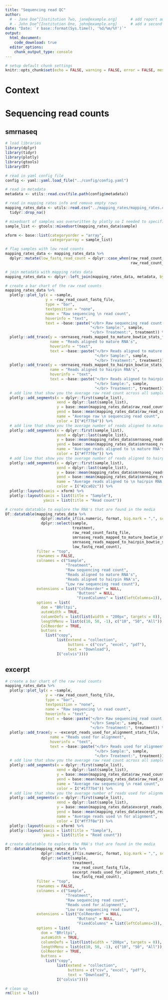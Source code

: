 ```yaml
---
title: "Sequencing read QC"
author:
  # - Jane Doe^[Institution Two, jane@example.org]      # add report authors (uncomment if using)
  # - John Doe^[Institution One, john@example.org]      # add a second report author (uncomment if using)
date: "Date: `r base::format(Sys.time(), '%d/%m/%Y')`"
output:
  html_document:
    code_download: true
  editor_options: 
    chunk_output_type: console
---
```


```r
# setup default chunk settings
knitr::opts_chunk$set(echo = FALSE, warning = FALSE, error = FALSE, message = FALSE, fig.align = "center")
```

# Context

# Sequencing read counts {.tabset .tabset-fade}

## smrnaseq

```r
# load libraries
library(dplyr)
library(tidyr)
library(plotly)
library(gtools)
library(DT)

# read in yaml config file
config <- yaml::yaml.load_file("../config/config.yaml")

# read in metadata
metadata <- utils::read.csv(file.path(config$metadata))

# read in mapping rates info and remove empty rows
mapping_rates_data <- utils::read.csv("../mapping_rates/mapping_rates.csv") %>%
  tidyr::drop_na()

# mixedsort of samples was overwritten by plotly so I needed to specifically define the natural sorting of the sample names here
sample_list <- gtools::mixedsort(mapping_rates_data$sample)

xform <- base::list(categoryorder = "array",
                    categoryarray = sample_list)

# flag samples with low read counts
mapping_rates_data <- mapping_rates_data %>%
  dplyr::mutate(low_fastq_read_count = dplyr::case_when(raw_read_count_fastq_file < config$low_sequencing_read_count ~ TRUE,
                                                        raw_read_count_fastq_file > config$low_sequencing_read_count ~ FALSE))

# join metadata with mapping rates data
mapping_rates_data <- dplyr::left_join(mapping_rates_data, metadata, by = "sample")

# create a bar chart of the raw read counts
mapping_rates_data %>%
  plotly::plot_ly(x = ~sample,
                  y = ~raw_read_count_fastq_file,
                  type = "bar",
                  textposition = "none",
                  name = "Raw sequencing \n read count",
                  hoverinfo = "text",
                  text = ~base::paste("</br> Raw sequencing read count:", base::format(raw_read_count_fastq_file, big.mark = ",", scientific = FALSE, digits = 2),
                                      "</br> Sample:", sample,
                                      "</br> Treatment:", treatment)) %>%
  plotly::add_trace(y = ~smrnaseq_reads_mapped_to_mature_bowtie_stats_file,
                    name = "Reads aligned to mature RNA's",
                    hoverinfo = "text",
                    text = ~base::paste("</br> Reads aligned to mature RNA's:", base::format(smrnaseq_reads_mapped_to_mature_bowtie_stats_file, big.mark = ",", scientific = FALSE, digits = 2),
                                        "</br> Sample:", sample,
                                        "</br> Treatment:", treatment)) %>%
  plotly::add_trace(y = ~smrnaseq_reads_mapped_to_hairpin_bowtie_stats_file,
                    name = "Reads aligned to hairpin RNA's",
                    hoverinfo = "text",
                    text = ~base::paste("</br> Reads aligned to hairpin RNA's:", base::format(smrnaseq_reads_mapped_to_hairpin_bowtie_stats_file, big.mark = ",", scientific = FALSE, digits = 2),
                                        "</br> Sample:", sample,
                                        "</br> Treatment:", treatment)) %>%
  # add line that show you the average raw read count across all samples
  plotly::add_segments(x = dplyr::first(sample_list),
                       xend = dplyr::last(sample_list),
                       y = base::mean(mapping_rates_data$raw_read_count_fastq_file),
                       yend = base::mean(mapping_rates_data$raw_read_count_fastq_file),
                       name = "Average raw \n sequencing read count",
                       color = I("#1f77b4")) %>%
  # add line that show you the average number of reads aligned to mature RNA's
  plotly::add_segments(x = dplyr::first(sample_list),
                       xend = dplyr::last(sample_list),
                       y = base::mean(mapping_rates_data$smrnaseq_reads_mapped_to_mature_bowtie_stats_file),
                       yend = base::mean(mapping_rates_data$smrnaseq_reads_mapped_to_mature_bowtie_stats_file),
                       name = "Average reads aligned to \n mature RNA's",
                       color = I("#ff7f0e")) %>%
  # add line that show you the average number of reads aligned to hairpin RNA's
  plotly::add_segments(x = dplyr::first(sample_list),
                       xend = dplyr::last(sample_list),
                       y = base::mean(mapping_rates_data$smrnaseq_reads_mapped_to_hairpin_bowtie_stats_file),
                       yend = base::mean(mapping_rates_data$smrnaseq_reads_mapped_to_hairpin_bowtie_stats_file),
                       name = "Average reads aligned to \n hairpin RNA's",
                       color = I("#2ca02c")) %>%
  plotly::layout(xaxis = xform) %>%
  plotly::layout(xaxis = list(title = "Sample"),
                 yaxis = list(title = "Read count"))
```

```r
# create datatable to explore the RNA's that are found in the media
DT::datatable(mapping_rates_data %>%
                dplyr::mutate_if(is.numeric, format, big.mark = ",", scientific = FALSE, digits = 0) %>%
                dplyr::select(sample,
                              treatment,
                              raw_read_count_fastq_file,
                              smrnaseq_reads_mapped_to_mature_bowtie_stats_file,
                              smrnaseq_reads_mapped_to_hairpin_bowtie_stats_file,
                              low_fastq_read_count),
              filter = "top",
              rownames = FALSE,
              colnames = c("Sample",
                           "Treatment",
                           "Raw sequencing read count",
                           "Reads aligned to mature RNA's",
                           "Reads aligned to hairpin RNA's",
                           "Low raw sequencing read count"),
              extensions = list("ColReorder" = NULL,
                                "Buttons" = NULL,
                                "FixedColumns" = list(leftColumns=1)),
              options = list(
                dom = "BRrltpi",
                autoWidth = TRUE,
                columnDefs = list(list(width = "200px", targets = 0)),
                lengthMenu = list(c(10, 50, -1), c("10", "50", "All")),
                ColReorder = TRUE,
                buttons =
                  list("copy",
                       list(extend = "collection",
                            buttons = c("csv", "excel", "pdf"),
                            text = "Download"),
                       I("colvis"))))
```

## excerpt

```r
# create a bar chart of the raw read counts
mapping_rates_data %>%
  plotly::plot_ly(x = ~sample,
                  y = ~raw_read_count_fastq_file,
                  type = "bar",
                  textposition = "none",
                  name = "Raw sequencing \n read count",
                  hoverinfo = "text",
                  text = ~base::paste("</br> Raw sequencing read count:", base::format(raw_read_count_fastq_file, big.mark = ",", scientific = FALSE, digits = 2),
                                      "</br> Sample:", sample,
                                      "</br> Treatment:", treatment)) %>%
  plotly::add_trace(y = ~excerpt_reads_used_for_alignment_stats_file,
                    name = "Reads used for alignment",
                    hoverinfo = "text",
                    text = ~base::paste("</br> Reads used for alignment:", base::format(excerpt_reads_used_for_alignment_stats_file, big.mark = ",", scientific = FALSE, digits = 2),
                                        "</br> Sample:", sample,
                                        "</br> Treatment:", treatment)) %>%
  # add line that show you the average raw read count across all samples
  plotly::add_segments(x = dplyr::first(sample_list),
                       xend = dplyr::last(sample_list),
                       y = base::mean(mapping_rates_data$raw_read_count_fastq_file),
                       yend = base::mean(mapping_rates_data$raw_read_count_fastq_file),
                       name = "Average raw sequencing \n read count",
                       color = I("#1f77b4")) %>%
  # add line that show you the average number of reads used for alignment across all samples
  plotly::add_segments(x = dplyr::first(sample_list),
                       xend = dplyr::last(sample_list),
                       y = base::mean(mapping_rates_data$excerpt_reads_used_for_alignment_stats_file),
                       yend = base::mean(mapping_rates_data$excerpt_reads_used_for_alignment_stats_file),
                       name = "Average reads used \n for alignment",
                       color = I("#ff7f0e")) %>%
  plotly::layout(xaxis = xform) %>%
  plotly::layout(xaxis = list(title = "Sample"),
                 yaxis = list(title = "Read count"))
```

```r
# create datatable to explore the RNA's that are found in the media
DT::datatable(mapping_rates_data %>%
                dplyr::mutate_if(is.numeric, format, big.mark = ",", scientific = FALSE, digits = 0) %>%
                dplyr::select(sample,
                              treatment,
                              raw_read_count_fastq_file,
                              excerpt_reads_used_for_alignment_stats_file,
                              low_fastq_read_count),
              filter = "top",
              rownames = FALSE,
              colnames = c("Sample",
                           "Treatment",
                           "Raw sequencing read count",
                           "Reads used for alignment",
                           "Low raw sequencing read count"),
              extensions = list("ColReorder" = NULL,
                                "Buttons" = NULL,
                                "FixedColumns" = list(leftColumns=1)),
              options = list(
                dom = "BRrltpi",
                autoWidth = TRUE,
                columnDefs = list(list(width = "200px", targets = 0)),
                lengthMenu = list(c(10, 50, -1), c("10", "50", "All")),
                ColReorder = TRUE,
                buttons =
                  list("copy",
                       list(extend = "collection",
                            buttons = c("csv", "excel", "pdf"),
                            text = "Download"),
                       I("colvis"))))
```

```r
# clean up
rm(list = ls())
```
